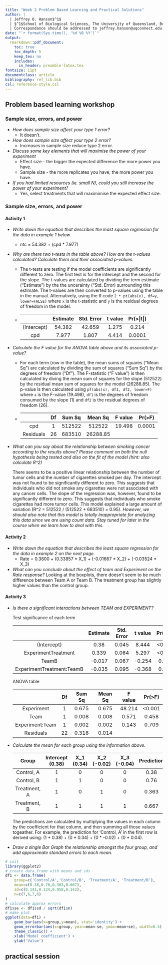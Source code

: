 ```yaml
---
title: "Week 2 Problem Based Learning and Practical Solutions"
author: |
  | Jeffrey O. Hanson$^1$
  | $^1$School of Biological Sciences, The University of Queensland, Brisbane, QLD, Australia
  | Correspondance should be addressed to jeffrey.hanson@uqconnect.edu.au
date: "`r format(Sys.time(), '%d %B %Y')`"
output:
  rmarkdown::pdf_document:
    toc: true
    toc_depth: 5
    keep_tex: no
    includes:
      in_header: preamble-latex.tex
fontsize: 11pt
documentclass: article
bibliography: ref_lib.bib
csl: reference-style.csl
---
```


## Problem based learning workshop
### Sample size, errors, and power
* _How does sample size affect your type 1 error?_
	+ It doesn't.
* _How does sample size affect your type 2 error?_
	+ Increases in sample size reduce type 2 error.
* _Discuss some key elements that will maximise the power of your experiment_
	+ Effect size - the bigger the expected difference the more power you have.
	+ Sample size - the more replicates you have; the more power you have.
* _If you had limited resources (ie. small N), could you still increase the power of your experiment?_
	+ Yes, select treatments that will maximimise the expected effect size.

### Sample size, errors, and power
#### Activity 1
* _Write down the equation that describes the least square regression for the data in example 1 below._
	+ ntc = 54.382 + (cpd * 7.977)

* _Why are there two t-tests in the table above? How are the t-values calculated? Calculate them and their associated p-values._
	+ The t-tests are testing if the model coefficients are significantly different to zero. The first test is for the intercept and the second for the slope. The t-values are calculated by dividing the term estimate ("Estimate") by the the uncerainty ("Std. Error) surrounding this estimate. The t-values are then converted to p-values using the table in the manual. Alternatively, using the R  code `2 * pt(abs(x), df=y, lower=FALSE)` where `x` is the t-statistic and `y` is the residual degrees of freedom in the model. 
	
	+ |             | Estimate | Std. Error | t value | Pr(>&#124;t&#124;) | 
	  |:-----------:|:--------:|:----------:|:-------:|:--------:|
	  | (Intercept) | 54.382   | 42.659     | 1.275   | 0.214    |
	  | cpd         | 7.977    | 1.807      | 4.414   | 0.0001   |

* _Calculate the F value for the ANOVA table above and its associated p-value?_
	+ For each term (row in the table), the mean sums of squares ("Mean Sq") are calculated by dividing the sum of squares ("Sum Sq") by the degrees of freedom ("Df"). The F-statistic ("F value") is then calculated by diving the mean sum of squares for the slope (512522) by the residual mean sum of squares for the model (26288.85). The p-value is then calculated using `pf(abs(x), df1, df2, lower=F)` where `x` is the F-value (19.498), `df1` is the degrees of freedom consumed by the slope (1) and `df2` is the residual degrees of freedom (26).
	
	+ |             | Df  | Sum Sq | Mean Sq | F value | Pr(>F) |
	  |:-----------:|:---:|:------:|:-------:|:-------:|:------:|
	  | cpd         | 1   | 512522 | 512522  |19.498   | 0.0001 |
	  | Residuals   | 26  | 683510 |26288.85 |         |        |

* _What can you say about the relationship between smoking cancer according to the results above? Please comment on both the null hypothesis being tested and also on the fit of the model (hint: also calculate R^2)_
	
	There seems to be a positive linear relationship between the number of tumor cells and the number of cigarettes smoked per day. The intercept was not found to be significantly different to zero. This suggests that individuals who did not smoke any cigarettes were not associated with any cancer cells. The slope of the regression was, however, found to be significantly different to zero. This suggests that individuals who smoke cigarettes had more tumor cells. This model explained a large amount of variation (R^2 = 512522 / (512522 + 683510) = 0.95). *However, we should also note that this model is totally inappropriate for analyzing this data since we are using count data. Stay tuned for later in the course when we learn how to deal with this.*

#### Activity 2
* _Write down the equation that describes the least square regression for the data in example 2 on the next page._
	+ Rate = 0.3800 + (0.33857 * X_1) + (-0.01667 * X_2) + (-0.03524 * X_3)
	
	
* _What can you conclude about the effect of team and Experiment on the Rate response?_
	Looking at the boxplots, there doesn't seem to be much difference between Team A or Team B. The treatment group has slightly higher values than the control group.
	

#### Activity 3
* _Is there a significant interactions between TEAM and EXPERIMENT?_
	
	Test significance of each term
	
	|                           | Estimate | Std. Error | t value | Pr(>&#124;t&#124;) | 
	|:-------------------------:|:--------:|:----------:|:-------:|:--------:|
	| (Intercept)               | 0.38     | 0.045      | 8.444   | <0.001   |
	| ExperimentTreatment       | 0.339    | 0.064      | 5.297   | <0.001   |
	| TeamB                     | -0.017   | 0.067      | -0.254  | 0.802    |
	| ExperimentTreatment:TeamB | -0.035   | 0.095      | -0.368  | 0.716    |

	ANOVA table 
	
	|                 | Df  | Sum Sq | Mean Sq | F value | Pr(>F) |
	:----------------:|:---:|:------:|:-------:|:-------:|:------:|
	| Experiment      | 1   | 0.675  |0.675    |48.214   | <0.001 |
	| Team            | 1   | 0.008  |0.008    |0.571    | 0.458  |
	| Experiment:Team | 1   | 0.002  |0.002    |0.143    | 0.709  |
	| Residuals       | 22  | 0.318  |0.014    |         |        |

	
* _Calculate the mean for each group using the information above._

	| Group        | Intercept (0.38) | X_1 (0.34) | X_2 (-0.02) | X_3 (-0.04) | Prediction |
	|:------------:|:----------------:|:----------:|:-----------:|:-----------:|:----------:|
	| Control, A   |1                 |0           |0            |0            | 0.38       |
	| Control, B   |1                 |1           |0            |0            | 0.76       |
	| Treatment, A |1                 |0           |1            |0            | 0.363      |
	| Treatment, B |1                 |1           |1            |1            | 0.667      |

	The predictions are calculated by multiplying the values in each column by the coefficient for that column, and then summing
	all those values togeather. For example, the prediction for 'Control, A' in the first row is derived using:
	(1 * 0.38) + (0 * 0.34) +  (0 * -0.02) + (0 * 0.04).
	
* _Draw a single Bar Graph the relationship amongst the four group, and add approximate standard errors to each mean._
	
```r
# init
library(ggplot2)
# create data.frame with means and sds
df1 <- data.frame(
	group=c('Control/A','Control/B', 'Treatment/A', 'Treatment/B'),
	mean=c(0.38,0.76,0.363,0.667),
	sd=c(0.141,0.124,0.058,0.142),
	n=c(7,6,7,6)
)
# calculate approx errors
df1$se <- df1$sd / sqrt(df1$n)
# make plot
ggplot(data=df1) +
	geom_bar(aes(x=group,y=mean), stat='identity') +
	geom_errorbar(aes(x=group, ymin=mean-se, ymax=mean+se), width=0.5) +
	theme_classic() + 
	xlab('Model coefficient') +
	ylab('Value')
```


## \texttt{R} practical session


